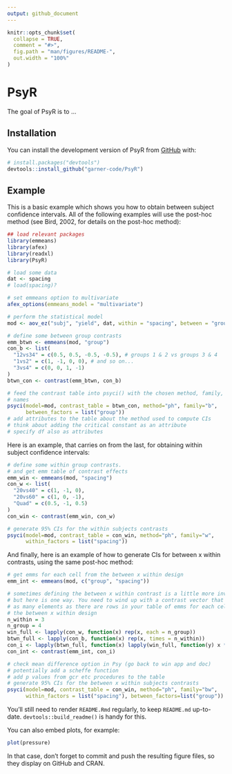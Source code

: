 ```yaml
---
output: github_document
---
```


<!-- README.md is generated from README.Rmd. Please edit that file -->

```r
knitr::opts_chunk$set(
  collapse = TRUE,
  comment = "#>",
  fig.path = "man/figures/README-",
  out.width = "100%"
)
```

# PsyR

<!-- badges: start -->
<!-- badges: end -->

The goal of PsyR is to ...

## Installation

You can install the development version of PsyR from [GitHub](https://github.com/) with:

``` r
# install.packages("devtools")
devtools::install_github("garner-code/PsyR")
```

## Example

This is a basic example which shows you how to obtain between subject confidence 
intervals. All of the following examples will use the post-hoc method 
(see Bird, 2002, for details on the post-hoc method):

```r

## load relevant packages
library(emmeans)
library(afex)
library(readxl)
library(PsyR)

# load some data
dat <- spacing
# load(spacing)?

# set emmeans option to multivariate
afex_options(emmeans_model = "multivariate")

# perform the statistical model
mod <- aov_ez("subj", "yield", dat, within = "spacing", between = "group")

# define some between group contrasts
emm_btwn <- emmeans(mod, "group")
con_b <- list(
  "12vs34" = c(0.5, 0.5, -0.5, -0.5), # groups 1 & 2 vs groups 3 & 4
  "1vs2" = c(1, -1, 0, 0), # and so on...
  "3vs4" = c(0, 0, 1, -1)
)
btwn_con <- contrast(emm_btwn, con_b)

# feed the contrast table into psyci() with the chosen method, family, and factor
# names
psyci(model=mod, contrast_table = btwn_con, method="ph", family="b", 
      between_factors = list("group"))
# add attributes to the table about the method used to compute CIs
# think about adding the critical constant as an attribute
# specify df also as attributes

```


Here is an example, that carries on from the last, for obtaining within subject 
confidence intervals:

```r

# define some within group contrasts.
# and get emm table of contrast effects
emm_win <- emmeans(mod, "spacing")
con_w <- list(
  "20vs40" = c(1, -1, 0),
  "20vs60" = c(1, 0, -1),
  "Quad" = c(0.5, -1, 0.5)
)
con_win <- contrast(emm_win, con_w)

# generate 95% CIs for the within subjects contrasts
psyci(model=mod, contrast_table = con_win, method="ph", family="w", 
      within_factors = list("spacing"))


```

And finally, here is an example of how to generate CIs for between x within 
contrasts, using the same post-hoc method:

```r

# get emms for each cell from the between x within design
emm_int <- emmeans(mod, c("group", "spacing"))

# sometimes defining the between x within contrast is a little more involved,
# but here is one way. You need to wind up with a contrast vector that has
# as many elements as there are rows in your table of emms for each cell in 
# the between x within design
n_within = 3
n_group = 4
win_full <- lapply(con_w, function(x) rep(x, each = n_group))
btwn_full <- lapply(con_b, function(x) rep(x, times = n_within))
con_i <- lapply(btwn_full, function(x) lapply(win_full, function(y) x * y))
con_int <- contrast(emm_int, con_i) 

# check mean difference option in Psy (go back to win app and doc)
# potentially add a scheffe function 
# add p values from gcr etc procedures to the table
# generate 95% CIs for the between x within subjects contrasts
psyci(model=mod, contrast_table = con_win, method="ph", family="bw", 
      within_factors = list("spacing"), between_factors=list("group"))

```


You'll still need to render `README.Rmd` regularly, to keep `README.md` up-to-date. `devtools::build_readme()` is handy for this.

You can also embed plots, for example:

```r
plot(pressure)
```

In that case, don't forget to commit and push the resulting figure files, so they display on GitHub and CRAN.
